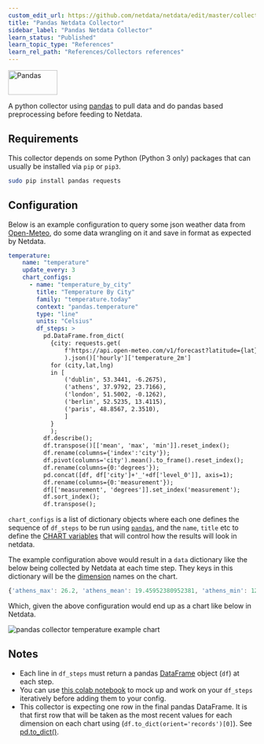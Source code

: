 ```yaml
---
custom_edit_url: https://github.com/netdata/netdata/edit/master/collectors/python.d.plugin/pandas/README.md
title: "Pandas Netdata Collector"
sidebar_label: "Pandas Netdata Collector"
learn_status: "Published"
learn_topic_type: "References"
learn_rel_path: "References/Collectors references"
---
```



<a href="https://pandas.pydata.org/" target="_blank">
  <img src="https://pandas.pydata.org/docs/_static/pandas.svg" alt="Pandas" width="100px" height="50px" />
 </a>

A python collector using [pandas](https://pandas.pydata.org/) to pull data and do pandas based 
preprocessing before feeding to Netdata.

## Requirements

This collector depends on some Python (Python 3 only) packages that can usually be installed via `pip` or `pip3`.

```bash
sudo pip install pandas requests
```

## Configuration

Below is an example configuration to query some json weather data from [Open-Meteo](https://open-meteo.com), 
do some data wrangling on it and save in format as expected by Netdata.

```yaml
temperature:
    name: "temperature"
    update_every: 3
    chart_configs:
      - name: "temperature_by_city"
        title: "Temperature By City"
        family: "temperature.today"
        context: "pandas.temperature"
        type: "line"
        units: "Celsius"
        df_steps: >
          pd.DataFrame.from_dict(
            {city: requests.get(
                f'https://api.open-meteo.com/v1/forecast?latitude={lat}&longitude={lng}&hourly=temperature_2m'
                ).json()['hourly']['temperature_2m'] 
            for (city,lat,lng) 
            in [
                ('dublin', 53.3441, -6.2675),
                ('athens', 37.9792, 23.7166),
                ('london', 51.5002, -0.1262),
                ('berlin', 52.5235, 13.4115),
                ('paris', 48.8567, 2.3510),
                ]
            }
            );                                                         # use dictionary comprehension to make multiple requests;
          df.describe();                                               # get aggregate stats for each city;
          df.transpose()[['mean', 'max', 'min']].reset_index();        # just take mean, min, max;
          df.rename(columns={'index':'city'});                         # some column renaming;
          df.pivot(columns='city').mean().to_frame().reset_index();    # force to be one row per city;
          df.rename(columns={0:'degrees'});                            # some column renaming;
          pd.concat([df, df['city']+'_'+df['level_0']], axis=1);       # add new column combining city and summary measurement label;
          df.rename(columns={0:'measurement'});                        # some column renaming;
          df[['measurement', 'degrees']].set_index('measurement');     # just take two columns we want;
          df.sort_index();                                             # sort by city name;
          df.transpose();                                              # transpose so its just one wide row;
```

`chart_configs` is a list of dictionary objects where each one defines the sequence of `df_steps` to be run using [`pandas`](https://pandas.pydata.org/), 
and the `name`, `title` etc to define the 
[CHART variables](https://learn.netdata.cloud/docs/agent/collectors/python.d.plugin#global-variables-order-and-chart) 
that will control how the results will look in netdata.

The example configuration above would result in a `data` dictionary like the below being collected by Netdata 
at each time step. They keys in this dictionary will be the 
[dimension](https://learn.netdata.cloud/docs/agent/web#dimensions) names on the chart.

```javascript
{'athens_max': 26.2, 'athens_mean': 19.45952380952381, 'athens_min': 12.2, 'berlin_max': 17.4, 'berlin_mean': 10.764285714285714, 'berlin_min': 5.7, 'dublin_max': 15.3, 'dublin_mean': 12.008928571428571, 'dublin_min': 6.6, 'london_max': 18.9, 'london_mean': 12.510714285714286, 'london_min': 5.2, 'paris_max': 19.4, 'paris_mean': 12.054166666666665, 'paris_min': 4.8}
```

Which, given the above configuration would end up as a chart like below in Netdata.

![pandas collector temperature example chart](https://user-images.githubusercontent.com/2178292/195075312-8ce8cf68-5172-48e3-af09-104ffecfcdd6.png)

## Notes
- Each line in `df_steps` must return a pandas 
[DataFrame](https://pandas.pydata.org/docs/reference/api/pandas.DataFrame.html) object (`df`) at each step.
- You can use 
[this colab notebook](https://colab.research.google.com/drive/1VYrddSegZqGtkWGFuiUbMbUk5f3rW6Hi?usp=sharing) 
to mock up and work on your `df_steps` iteratively before adding them to your config.
- This collector is expecting one row in the final pandas DataFrame. It is that first row that will be taken 
as the most recent values for each dimension on each chart using (`df.to_dict(orient='records')[0]`). 
See [pd.to_dict()](https://pandas.pydata.org/docs/reference/api/pandas.DataFrame.to_dict.html).
